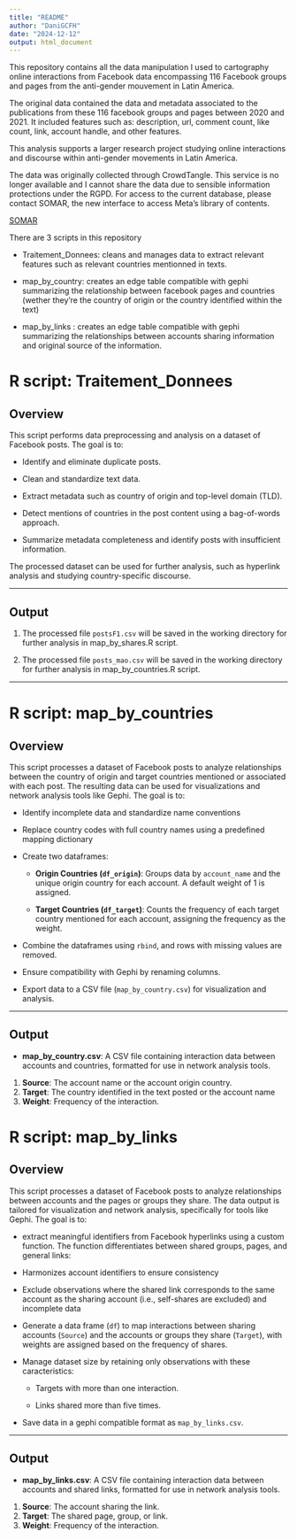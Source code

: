 ```yaml
---
title: "README"
author: "DaniGCFH"
date: "2024-12-12"
output: html_document
---
```


This repository contains all the data manipulation I used to cartography online interactions from Facebook data encompassing 116 Facebook groups and pages from the anti-gender mouvement in Latin America.

The original data contained the data and metadata associated to the publications from these 116 facebook groups and pages between 2020 and 2021. It included features such as: description, url, comment count, like count, link, account handle, and other features. 

This analysis supports a larger research project studying online interactions and discourse within anti-gender movements in Latin America.

The data was originally collected through CrowdTangle. This service is no longer available and I cannot share the data due to sensible information protections under the RGPD. For access to the current database, please contact SOMAR, the new interface to access Meta's library of contents.

[SOMAR](https://somar.infoready4.com/#homePage)

There are 3 scripts in this repository

-  Traitement_Donnees: cleans and manages data to extract relevant features such as relevant countries mentionned in texts. 

- map_by_country: creates an edge table compatible with gephi summarizing the relationship between facebook pages and countries (wether they're the country of origin or the country identified within the text)

- map_by_links : creates an edge table compatible with gephi summarizing the relationships between accounts sharing information and original source of the information.

# R script: Traitement_Donnees

## Overview

This script performs data preprocessing and analysis on a dataset of Facebook posts. The goal is to:

- Identify and eliminate duplicate posts.

- Clean and standardize text data.

- Extract metadata such as country of origin and top-level domain (TLD).

- Detect mentions of countries in the post content using a bag-of-words approach.

- Summarize metadata completeness and identify posts with insufficient information.

The processed dataset can be used for further analysis, such as hyperlink analysis and studying country-specific discourse.

---

## Output

1. The processed file `postsF1.csv` will be saved in the working directory for further analysis in map_by_shares.R script.

2. The processed file `posts_mao.csv` will be saved in the working directory for further analysis in map_by_countries.R script.

---

# R script: map_by_countries

## Overview
This script processes a dataset of Facebook posts to analyze relationships between the country of origin and target countries mentioned or associated with each post. The resulting data can be used for visualizations and network analysis tools like Gephi.
The goal is to:

- Identify incomplete data and standardize name conventions

- Replace country codes with full country names using a predefined mapping dictionary

- Create two dataframes:

    - **Origin Countries (`df_origin`)**: Groups data by `account_name` and the unique origin country for each account. A default weight of 1 is assigned.
    
    - **Target Countries (`df_target`)**: Counts the frequency of each target country mentioned for each account, assigning the frequency as the weight.
    
- Combine the dataframes using `rbind`, and rows with missing values are removed.

- Ensure compatibility with Gephi by renaming columns.

- Export data to a CSV file (`map_by_country.csv`) for visualization and analysis.

---

## Output

- **map_by_country.csv**: A CSV file containing interaction data between accounts and countries, formatted for use in network analysis tools.

1. **Source**: The account name or the account origin country.
2. **Target**: The country identified in the text posted or the account name
3. **Weight**: Frequency of the interaction.


# R script: map_by_links
## Overview

This script processes a dataset of Facebook posts to analyze relationships between accounts and the pages or groups they share. The data output is tailored for visualization and network analysis, specifically for tools like Gephi.
The goal is to:

- extract meaningful identifiers from Facebook hyperlinks using a custom function. The function differentiates between shared groups, pages, and general links:

- Harmonizes account identifiers to ensure consistency 

- Exclude observations where the shared link corresponds to the same account as the sharing account  (i.e., self-shares are excluded) and incomplete data

- Generate a data frame (`df`) to map interactions between sharing accounts (`Source`) and the accounts or groups they share (`Target`), with weights are assigned based on the frequency of shares.

- Manage dataset size by retaining only observations with these caracteristics:

  - Targets with more than one interaction.
  
  - Links shared more than five times.
  
- Save data in a gephi compatible format as `map_by_links.csv`.

---

## Output
- **map_by_links.csv**: A CSV file containing interaction data between accounts and shared links, formatted for use in network analysis tools.

1. **Source**: The account sharing the link.
2. **Target**: The shared page, group, or link.
3. **Weight**: Frequency of the interaction.







